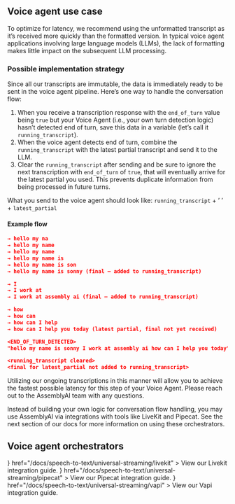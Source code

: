 ## Voice agent use case

<Note>
  To optimize for latency, we recommend using the unformatted transcript as it’s
  received more quickly than the formatted version. In typical voice agent
  applications involving large language models (LLMs), the lack of formatting
  makes little impact on the subsequent LLM processing.
</Note>

### Possible implementation strategy

Since all our transcripts are immutable, the data is immediately ready to be sent in the voice agent pipeline. Here’s one way to handle the conversation flow:

1. When you receive a transcription response with the `end_of_turn` value being `true` but your Voice Agent (i.e., your own turn detection logic) hasn’t detected end of turn, save this data in a variable (let’s call it `running_transcript`).
2. When the voice agent detects end of turn, combine the `running_transcript` with the latest partial transcript and send it to the LLM.
3. Clear the `running_transcript` after sending and be sure to ignore the next transcription with `end_of_turn` of `true`, that will eventually arrive for the latest partial you used. This prevents duplicate information from being processed in future turns.

What you send to the voice agent should look like: `running_transcript` + ’ ’ + `latest_partial`

#### Example flow

```json
→ hello my na
→ hello my name
→ hello my name
→ hello my name is
→ hello my name is son
→ hello my name is sonny (final – added to running_transcript)

→ I
→ I work at
→ I work at assembly ai (final – added to running_transcript)

→ how
→ how can
→ how can I help
→ how can I help you today (latest partial, final not yet received)

<END_OF_TURN_DETECTED>
"hello my name is sonny I work at assembly ai how can I help you today" → sent to LLM

<running_transcript cleared>
<final for latest_partial not added to running_transcript>
```

Utilizing our ongoing transcriptions in this manner will allow you to achieve the fastest possible latency for this step of your Voice Agent. Please reach out to the AssemblyAI team with any questions.

<Tip>
  Instead of building your own logic for conversation flow handling, you may use
  AssemblyAI via integrations with tools like LiveKit and Pipecat. See the next
  section of our docs for more information on using these orchestrators.
</Tip>

## Voice agent orchestrators

<CardGroup cols={2}>
  <Card
    title="Livekit"
    icon={
      <img
        src="https://assemblyaiassets.com/images/Livekit.svg"
        alt="Livekit logo"
      />
    }
    href="/docs/speech-to-text/universal-streaming/livekit"
  >
    View our Livekit integration guide.
  </Card>
  <Card
    title="Pipecat"
    icon={
      <img
        src="https://assemblyaiassets.com/images/Pipecat.svg"
        alt="Pipecat logo"
      />
    }
    href="/docs/speech-to-text/universal-streaming/pipecat"
  >
    View our Pipecat integration guide.
  </Card>
  <Card
    title="Vapi"
    icon={
      <img src="https://assemblyaiassets.com/images/Vapi.svg" alt="Vapi logo" />
    }
    href="/docs/speech-to-text/universal-streaming/vapi"
  >
    View our Vapi integration guide.
  </Card>
</CardGroup>
